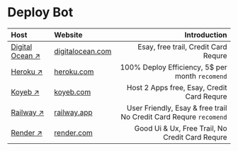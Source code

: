 # Deploy Bot


| Host                                     | Website                                           | Introduction                                                        |
| :---                                     | :----                                             | ---:                                                                |
| [Digital Ocean ↗](/deploy/digital-ocean) | [digitalocean.com](https://www.digitalocean.com/) | Esay, free trail, Credit Card Requre                                |
| [Heroku ↗](/deploy/heroku)               | [heroku.com](https://www.heroku.com/)             | 100% Deploy Efficiency, 5$ per month `recomend`                     |
| [Koyeb ↗](/deploy/koyeb)                 | [koyeb.com](https://www.koyeb.com/)               | Host 2 Apps free, Esay, Credit Card Requre                          |
| [Railway ↗](/deploy/railway)             | [railway.app](https://www.railway.app/)           | User Friendly, Esay & free trail No Credit Card Requre `recomend`   |
| [Render ↗](/deploy/render)               | [render.com](https://www.render.com/)             | Good Ui & Ux, Free Trail, No Credit Card Requre                     |